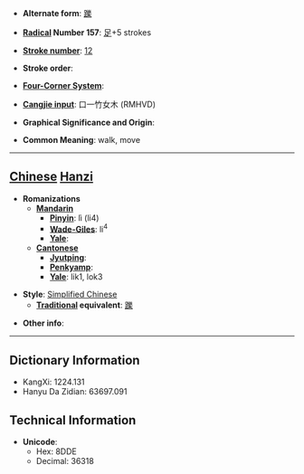 * '''Alternate form''': [[躒]]

* '''[[Wiktionary:Chinese radical index| Radical]] Number 157''': [[Wiktionary:Chinese radical index 足|足]]+5 strokes

* '''[[Wiktionary:Chinese total strokes index|Stroke number]]''': [[Wiktionary:Chinese total strokes index 12|12]]

* '''Stroke order''': 

* '''[[Wiktionary:Chinese four corner index|Four-Corner System]]''': 

* '''[[Wiktionary:Chinese Cangjie index|Cangjie input]]''': 口一竹女木 (RMHVD)

* '''Graphical Significance and Origin''': 

* '''Common Meaning''': walk, move

----

== [[Chinese]] [[Hanzi]] ==

* '''Romanizations'''
** '''[[Mandarin]]'''
*** '''[[Pinyin]]''': lì (li4)
*** '''[[Wade-Giles]]''': li<sup>4</sup>
*** '''[[Yale]]''': 
** '''[[Cantonese]]'''
*** '''[[Jyutping]]''':
*** '''[[Penkyamp]]''': 
*** '''[[Yale]]''': lik1, lok3

* '''Style''': [[Simplified Chinese]] 
** '''[[Traditional Chinese|Traditional]] equivalent''': [[躒]]

* '''Other info''': 

----

== Dictionary Information ==

* KangXi: 1224.131
* Hanyu Da Zidian: 63697.091

== Technical Information ==

* '''Unicode''':
** Hex: 8DDE
** Decimal: 36318